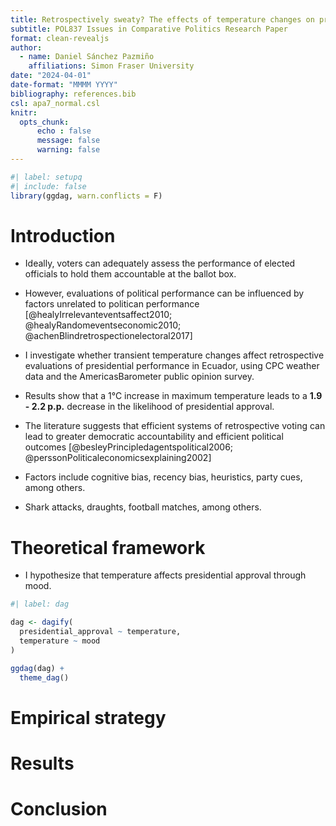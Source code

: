 ```yaml
---
title: Retrospectively sweaty? The effects of temperature changes on presidential approval
subtitle: POL837 Issues in Comparative Politics Research Paper
format: clean-revealjs
author:
  - name: Daniel Sánchez Pazmiño
    affiliations: Simon Fraser University
date: "2024-04-01"
date-format: "MMMM YYYY"
bibliography: references.bib
csl: apa7_normal.csl
knitr: 
  opts_chunk: 
      echo : false
      message: false
      warning: false
---
```


```r
#| label: setupq
#| include: false
library(ggdag, warn.conflicts = F)
```

# Introduction

- Ideally, voters can adequately assess the performance of elected officials to hold them accountable at the ballot box.

- However, evaluations of political performance can be influenced by factors unrelated to politican performance [@healyIrrelevanteventsaffect2010; @healyRandomeventseconomic2010; @achenBlindretrospectionelectoral2017]

- I investigate whether transient temperature changes affect retrospective evaluations of  presidential performance in Ecuador, using CPC weather data and the AmericasBarometer public opinion survey. 

- Results show that a 1°C increase in maximum temperature leads to a **1.9 - 2.2 p.p.** decrease in the likelihood of presidential approval. 

::: {.notes}
- The literature suggests that efficient systems of retrospective voting can lead to greater democratic accountability and efficient political outcomes [@besleyPrincipledagentspolitical2006; @perssonPoliticaleconomicsexplaining2002]

- Factors include cognitive bias, recency bias, heuristics, party cues, among others. 

- Shark attacks, draughts, football matches, among others. 
:::

# Theoretical framework

- I hypothesize that temperature affects presidential approval through mood.

```r
#| label: dag

dag <- dagify(
  presidential_approval ~ temperature,
  temperature ~ mood
)

ggdag(dag) + 
  theme_dag()
```

# Empirical strategy

# Results

# Conclusion